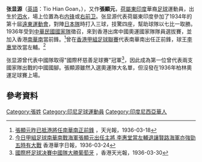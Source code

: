 {{Notability Unreferenced|time=2020-08-27T10:28:38+00:00}}
'''张显源'''（[[英語|英語]]：Tio Hian Goan，{{Bd|1911年|3=？}}），又作'''張顯元'''，[[荷屬東印度|荷屬東印度]]華裔[[足球|足球]]運動員，出生於[[泗水_(印尼)|泗水]]，場上位置為右[[内锋|内锋]]或[[邊前衛|右前卫]]。张显源代表荷屬東印度參加了1934年的第十屆[[遠東運動會|遠東運動會]]，對陣[[日本國家足球隊|日本隊]]時打入三球，技驚四座，幫助球隊以七比一取勝。1936年受到[[中国国家足球队|中華民國國家隊]]徵召，來到香港出席中國奧運國家隊隊員選拔賽，並加入香港[[南華足球隊|南華南]]當前鋒。<ref>[https://mmis.hkpl.gov.hk/coverpage/-/coverpage/view?_coverpage_WAR_mmisportalportlet_hsf=%E5%BC%B5%E9%A1%AF%E5%85%83&p_r_p_-1078056564_c=QF757YsWv58JCjtBMMIqojBwzrXQGhUe&_coverpage_WAR_mmisportalportlet_o=0&_coverpage_WAR_mmisportalportlet_actual_q=%28%20%28%20allTermsMandatory%3A%28true%29%20OR+all_dc.title%3A%28%E5%BC%B5%E9%A1%AF%E5%85%83%29%20OR+all_dc.creator%3A%28%E5%BC%B5%E9%A1%AF%E5%85%83%29%20OR+all_dc.contributor%3A%28%E5%BC%B5%E9%A1%AF%E5%85%83%29%20OR+all_dc.subject%3A%28%E5%BC%B5%E9%A1%AF%E5%85%83%29%20OR+fulltext%3A%28%E5%BC%B5%E9%A1%AF%E5%85%83%29%20OR+all_dc.description%3A%28%E5%BC%B5%E9%A1%AF%E5%85%83%29%20%29%20AND+%28%20dc.category.category%3A%28Newspaper%29%20%29%20%29&_coverpage_WAR_mmisportalportlet_sort_order=desc&_coverpage_WAR_mmisportalportlet_sort_field=score 張顯元昨已抵港將任南華南正前鋒] {{Wayback|url=https://mmis.hkpl.gov.hk/coverpage/-/coverpage/view?_coverpage_WAR_mmisportalportlet_hsf=%E5%BC%B5%E9%A1%AF%E5%85%83&p_r_p_-1078056564_c=QF757YsWv58JCjtBMMIqojBwzrXQGhUe&_coverpage_WAR_mmisportalportlet_o=0&_coverpage_WAR_mmisportalportlet_actual_q=%28%20%28%20allTermsMandatory%3A%28true%29%20OR+all_dc.title%3A%28%E5%BC%B5%E9%A1%AF%E5%85%83%29%20OR+all_dc.creator%3A%28%E5%BC%B5%E9%A1%AF%E5%85%83%29%20OR+all_dc.contributor%3A%28%E5%BC%B5%E9%A1%AF%E5%85%83%29%20OR+all_dc.subject%3A%28%E5%BC%B5%E9%A1%AF%E5%85%83%29%20OR+fulltext%3A%28%E5%BC%B5%E9%A1%AF%E5%85%83%29%20OR+all_dc.description%3A%28%E5%BC%B5%E9%A1%AF%E5%85%83%29%20%29%20AND+%28%20dc.category.category%3A%28Newspaper%29%20%29%20%29&_coverpage_WAR_mmisportalportlet_sort_order=desc&_coverpage_WAR_mmisportalportlet_sort_field=score |date=20201008082046 }}，天光報，1936-03-18</ref>曾在[[香港甲組足球聯賽|香港甲組足球聯賽]]代表南華南出任正前鋒，球王[[李惠堂|李惠堂]]改當左輔。<ref>[https://mmis.hkpl.gov.hk/coverpage/-/coverpage/view?_coverpage_WAR_mmisportalportlet_hsf=%E5%BC%B5%E9%A1%AF%E5%85%83&p_r_p_-1078056564_c=QF757YsWv59H%2FuxqfBwEJPAiHvfceSM4&_coverpage_WAR_mmisportalportlet_o=4&_coverpage_WAR_mmisportalportlet_actual_q=%28%20%28%20allTermsMandatory%3A%28true%29%20OR+all_dc.title%3A%28%E5%BC%B5%E9%A1%AF%E5%85%83%29%20OR+all_dc.creator%3A%28%E5%BC%B5%E9%A1%AF%E5%85%83%29%20OR+all_dc.contributor%3A%28%E5%BC%B5%E9%A1%AF%E5%85%83%29%20OR+all_dc.subject%3A%28%E5%BC%B5%E9%A1%AF%E5%85%83%29%20OR+fulltext%3A%28%E5%BC%B5%E9%A1%AF%E5%85%83%29%20OR+all_dc.description%3A%28%E5%BC%B5%E9%A1%AF%E5%85%83%29%20%29%20AND+%28%20dc.category.category%3A%28Newspaper%29%20%29%20%29&_coverpage_WAR_mmisportalportlet_sort_order=desc&_coverpage_WAR_mmisportalportlet_sort_field=score 今日甲組足球南華南戰海軍張顯元出任主將 李惠堂當左輔退讓賢路海軍亦強勁五時有大戰] {{Wayback|url=https://mmis.hkpl.gov.hk/coverpage/-/coverpage/view?_coverpage_WAR_mmisportalportlet_hsf=%E5%BC%B5%E9%A1%AF%E5%85%83&p_r_p_-1078056564_c=QF757YsWv59H%2FuxqfBwEJPAiHvfceSM4&_coverpage_WAR_mmisportalportlet_o=4&_coverpage_WAR_mmisportalportlet_actual_q=%28%20%28%20allTermsMandatory%3A%28true%29%20OR+all_dc.title%3A%28%E5%BC%B5%E9%A1%AF%E5%85%83%29%20OR+all_dc.creator%3A%28%E5%BC%B5%E9%A1%AF%E5%85%83%29%20OR+all_dc.contributor%3A%28%E5%BC%B5%E9%A1%AF%E5%85%83%29%20OR+all_dc.subject%3A%28%E5%BC%B5%E9%A1%AF%E5%85%83%29%20OR+fulltext%3A%28%E5%BC%B5%E9%A1%AF%E5%85%83%29%20OR+all_dc.description%3A%28%E5%BC%B5%E9%A1%AF%E5%85%83%29%20%29%20AND+%28%20dc.category.category%3A%28Newspaper%29%20%29%20%29&_coverpage_WAR_mmisportalportlet_sort_order=desc&_coverpage_WAR_mmisportalportlet_sort_field=score |date=20201010093850 }}香港華字日報，1936-03-24</ref>

张显源曾代表中國隊取得"國際杯慈善足球賽"冠軍<ref>[https://mmis.hkpl.gov.hk/coverpage/-/coverpage/view?_coverpage_WAR_mmisportalportlet_hsf=%E4%B8%AD%E5%9C%8B%E9%9A%8A&_coverpage_WAR_mmisportalportlet_actual_q=%28%20%28%20allTermsMandatory%3A%28true%29%20OR+all_dc.title%3A%28%E4%B8%AD%E5%9C%8B%E9%9A%8A%29%20OR+all_dc.creator%3A%28%E4%B8%AD%E5%9C%8B%E9%9A%8A%29%20OR+all_dc.contributor%3A%28%E4%B8%AD%E5%9C%8B%E9%9A%8A%29%20OR+all_dc.subject%3A%28%E4%B8%AD%E5%9C%8B%E9%9A%8A%29%20OR+fulltext%3A%28%E4%B8%AD%E5%9C%8B%E9%9A%8A%29%20OR+all_dc.description%3A%28%E4%B8%AD%E5%9C%8B%E9%9A%8A%29%20%29%20AND+%28%20dc.category.category%3A%28Newspaper%29%20%29%20%29&_coverpage_WAR_mmisportalportlet_sort_field=score&p_r_p_-1078056564_c=QF757YsWv58JCjtBMMIqorbhbEi4MdKA&_coverpage_WAR_mmisportalportlet_o=6&_coverpage_WAR_mmisportalportlet_sort_order=desc&_coverpage_WAR_mmisportalportlet_filter=dc.publicationdate_dt%3A%5B1930-01-01T00%3A00%3A00Z+TO+1939-12-31T15%3A59%3A59Z%5D 國際杯足球决賽中國隊大勝葡萄牙] {{Wayback|url=https://mmis.hkpl.gov.hk/coverpage/-/coverpage/view?_coverpage_WAR_mmisportalportlet_hsf=%E4%B8%AD%E5%9C%8B%E9%9A%8A&_coverpage_WAR_mmisportalportlet_actual_q=%28%20%28%20allTermsMandatory%3A%28true%29%20OR+all_dc.title%3A%28%E4%B8%AD%E5%9C%8B%E9%9A%8A%29%20OR+all_dc.creator%3A%28%E4%B8%AD%E5%9C%8B%E9%9A%8A%29%20OR+all_dc.contributor%3A%28%E4%B8%AD%E5%9C%8B%E9%9A%8A%29%20OR+all_dc.subject%3A%28%E4%B8%AD%E5%9C%8B%E9%9A%8A%29%20OR+fulltext%3A%28%E4%B8%AD%E5%9C%8B%E9%9A%8A%29%20OR+all_dc.description%3A%28%E4%B8%AD%E5%9C%8B%E9%9A%8A%29%20%29%20AND+%28%20dc.category.category%3A%28Newspaper%29%20%29%20%29&_coverpage_WAR_mmisportalportlet_sort_field=score&p_r_p_-1078056564_c=QF757YsWv58JCjtBMMIqorbhbEi4MdKA&_coverpage_WAR_mmisportalportlet_o=6&_coverpage_WAR_mmisportalportlet_sort_order=desc&_coverpage_WAR_mmisportalportlet_filter=dc.publicationdate_dt%3A%5B1930-01-01T00%3A00%3A00Z+TO+1939-12-31T15%3A59%3A59Z%5D |date=20211115140233 }}，香港天光報，1936-03-30</ref>，因此成為第一位曾代表兩支國家隊出戰的中國國腳。張顯源雖然入選奧運隊大名單，但沒發在1936年柏林奧運足球賽上場。

== 參考資料 ==
{{Reflist|2}}

[[Category:張姓|Category:張姓]]
[[Category:印尼足球運動員|Category:印尼足球運動員]]
[[Category:印度尼西亞華人|Category:印度尼西亞華人]]